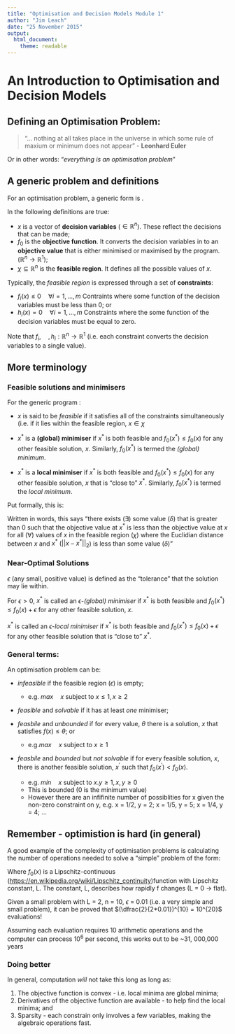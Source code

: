 ```yaml
---
title: "Optimisation and Decision Models Module 1"
author: "Jim Leach"
date: "25 November 2015"
output:
  html_document:
    theme: readable
---
```


# An Introduction to Optimisation and Decision Models

## Defining an Optimisation Problem:

> "... nothing at all takes place in the universe in which some rule of maxium or minimum does not appear" - __Leonhard Euler__

Or in other words: "_everything is an optimisation problem_"

## A generic problem and definitions

For an optimisation problem, a generic form is \eqref{eq:gen}.

\begin{equation} \label{eq:gen}
\begin{split}
minimise\quad f_0(x) \\
subject \quad to: x \in \chi
\end{split}
\end{equation}

In \eqref{eq:gen} the following definitions are true:

* $x$ is a vector of __decision variables__ ($\in\mathbb{R}^n$). These reflect the decisions that can be made;
* $f_0$ is the __objective function__. It converts the decision variables in to an __objective value__ that is either minimised or maximised by the program. ($\mathbb{R}^n\rightarrow\mathbb{R}^1$);
* $\chi\subseteq\mathbb{R}^n$ is the __feasible region__. It defines all the possible values of $x$. 

Typically, the _feasible region_ is expressed through a set of __constraints__:

* $f_i(x) \leq 0 \quad \forall i = 1, ..., m$ Contraints where some function of the decision variables must be less than 0; or
* $h_i(x) = 0 \quad \forall i = 1, ..., m$ Constraints where the some function of the decision variables must be equal to zero.

Note that $f_i,\quad, h_i: \mathbb{R}^n \rightarrow \mathbb{R}^1$ (i.e. each constraint converts the decision variables to a single value).

## More terminology

### Feasible solutions and minimisers

For the generic program \eqref{eq:gen}:

* $x$ is said to be _feasible_ if it satisfies all of the constraints simultaneously (i.e. if it lies within the feasible region, $x \in \chi$

* $x^*$ is a __(global) minimiser__ if $x^*$ is both feasible and $f_0(x^*) \leq f_0(x)$ for any other feasible solution, $x$. Similarly, $f_0(x^*)$ is termed the _(global) minimum_.

* $x^*$ is a __local minimiser__ if $x^*$ is both feasible and $f_0(x^*) \leq f_0(x)$ for any other feasible solution, $x$ that is "close to" $x^*$. Similarly, $f_0(x^*)$ is termed the _local minimum_.

Put formally, this is:

\begin{equation}
\exists\delta > 0 \quad such \quad that \quad f_0(x^*) \leq f_0(x)\quad \forall \quad x \in \chi \quad with \quad ||x-x^*||_2\leq\delta
\end{equation}

Written in words, this says "there exists ($\exists$) some value ($\delta$) that is greater than 0 such that the objective value at $x^*$ is less than the objective value at $x$ for all ($\forall$) values of $x$ in the feasible region ($\chi$) where the Euclidian distance between $x$ and $x^*$ ($||x-x^*||_2$) is less than some value ($\delta$)"

### Near-Optimal Solutions

$\epsilon$ (any small, positive value) is defined as the "tolerance" that the solution may lie within.

For $\epsilon > 0$, $x^*$ is called an $\epsilon$-_(global) minimiser_ if $x^*$ is both feasible and $f_0(x^*) \leq f_0(x) + \epsilon$ for any other feasible solution, $x$.

$x^*$ is called an $\epsilon$-_local minimiser_ if $x^*$ is both feasible and $f_0(x^*) \leq f_0(x) + \epsilon$ for any other feasible solution that is "close to" $x^*$.

### General terms:

An optimisation problem can be:

* _infeasible_ if the feasible region ($\epsilon$) is empty;
        
    * e.g. $max\quad x$ subject to $x\leq 1, x \geq 2$
        
* _feasible_ and _solvable_ if it has at least _one_ minimiser;
* _feasbile_ and _unbounded_ if for every value, $\theta$ there is a solution, $x$ that satisfies $f(x)\leq\theta$; or
        
    * e.g.$max\quad x$ subject to $x\geq 1$
        
* _feasbile_ and _bounded_ but _not solvable_ if for every feasible solution, $x$, there is another feasible solution, $x^{'}$ such that $f_0(x^{'}) < f_0(x)$.
        
    * e.g. $min \quad x$ subject to $x.y \geq 1, x, y \geq 0$
    * This is bounded (0 is the minimum value)
    * However there are an infifinite number of possiblities for x given the non-zero constraint on y, e.g. x = 1/2, y = 2; x = 1/5, y = 5; x = 1/4, y = 4; ...
    
## Remember - optimistion is hard (in general)    

A good example of the complexity of optimisation problems is calculating the number of operations needed to solve a "simple" problem of the form:

\begin{equation}
\begin{split}
minimise \quad f_0(x) \\
s.t.\quad x \in [0, 1]^n
\end{split}
\end{equation}

Where $f_0(x)$ is a Lipschitz-continuous ([https://en.wikipedia.org/wiki/Lipschitz_continuity](https://en.wikipedia.org/wiki/Lipschitz_continuity))function with Lipschitz constant, L. The constant, L, describes how rapidly f changes (L = 0 $\rightarrow$ flat).

Given a small problem with L = 2, n = 10, $\epsilon$ = 0.01 (i.e. a very simple and small problem), it can be proved that $(\dfrac{2}{2*0.01})^{10} = 10^{20}$ evaluations!

Assuming each evaluation requires 10 arithmetic operations and the computer can process $10^6$ per second, this works out to be ~31, 000,000 years

### Doing better

In general, computation _will_ not take this long as long as:

1. The objective function is convex - i.e. local minima are global minima;
2. Derivatives of the objective function are available - to help find the local minima; and
3. Sparsity - each constrain only involves a few variables, making the algebraic operations fast.